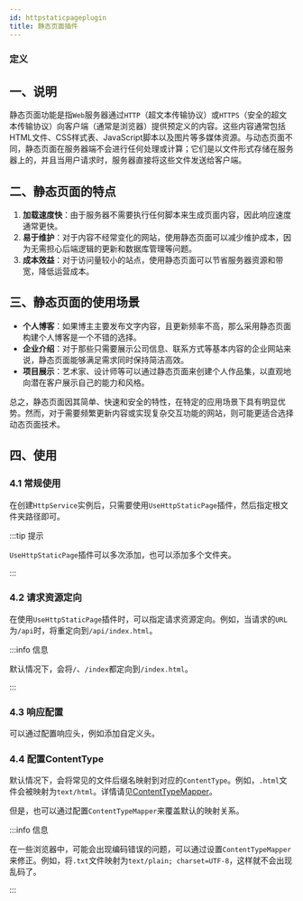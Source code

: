 ```yaml
---
id: httpstaticpageplugin
title: 静态页面插件
---
```



### 定义

<TouchSocketHttpDefinition />


## 一、说明

静态页面功能是指`Web`服务器通过`HTTP`（超文本传输协议）或`HTTPS`（安全的超文本传输协议）向客户端（通常是浏览器）提供预定义的内容。这些内容通常包括HTML文件、CSS样式表、JavaScript脚本以及图片等多媒体资源。与动态页面不同，静态页面在服务器端不会进行任何处理或计算；它们是以文件形式存储在服务器上的，并且当用户请求时，服务器直接将这些文件发送给客户端。

## 二、静态页面的特点

1. **加载速度快**：由于服务器不需要执行任何脚本来生成页面内容，因此响应速度通常更快。
2. **易于维护**：对于内容不经常变化的网站，使用静态页面可以减少维护成本，因为无需担心后端逻辑的更新和数据库管理等问题。
3. **成本效益**：对于访问量较小的站点，使用静态页面可以节省服务器资源和带宽，降低运营成本。

## 三、静态页面的使用场景

- **个人博客**：如果博主主要发布文字内容，且更新频率不高，那么采用静态页面构建个人博客是一个不错的选择。
- **企业介绍**：对于那些只需要展示公司信息、联系方式等基本内容的企业网站来说，静态页面能够满足需求同时保持简洁高效。
- **项目展示**：艺术家、设计师等可以通过静态页面来创建个人作品集，以直观地向潜在客户展示自己的能力和风格。

总之，静态页面因其简单、快速和安全的特性，在特定的应用场景下具有明显优势。然而，对于需要频繁更新内容或实现复杂交互功能的网站，则可能更适合选择动态页面技术。

## 四、使用

### 4.1 常规使用

在创建`HttpService`实例后，只需要使用`UseHttpStaticPage`插件，然后指定根文件夹路径即可。

<CustomCodeBlock region="Http服务器启用静态页面插件"/>

:::tip 提示

`UseHttpStaticPage`插件可以多次添加，也可以添加多个文件夹。

:::  

### 4.2 请求资源定向

在使用`UseHttpStaticPage`插件时，可以指定请求资源定向。例如，当请求的`URL`为`/api`时，将重定向到`/api/index.html`。

<CustomCodeBlock region="静态页面请求资源定向"/>

:::info 信息

默认情况下，会将`/`、`/index`都定向到`/index.html`。

:::  

### 4.3 响应配置

可以通过配置响应头，例如添加自定义头。

<CustomCodeBlock region="静态页面响应设置"/>

### 4.4 配置ContentType

默认情况下，会将常见的文件后缀名映射到对应的`ContentType`。例如，`.html`文件会被映射为`text/html`。详情请见[ContentTypeMapper](https://gitee.com/RRQM_Home/TouchSocket/blob/master/src/TouchSocket.Http/StaticPage/FileExtensionContentTypeProvider.cs)。

但是，也可以通过配置`ContentTypeMapper`来覆盖默认的映射关系。

<CustomCodeBlock region="静态页面配置ContentType"/>

:::info 信息

在一些浏览器中，可能会出现编码错误的问题，可以通过设置`ContentTypeMapper`来修正。例如，将`.txt`文件映射为`text/plain; charset=UTF-8`，这样就不会出现乱码了。

:::  
